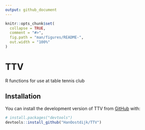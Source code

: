 ```yaml
---
output: github_document
---
```


<!-- README.md is generated from README.Rmd. Please edit that file -->

```r
knitr::opts_chunk$set(
  collapse = TRUE,
  comment = "#>",
  fig.path = "man/figures/README-",
  out.width = "100%"
)
```

# TTV

<!-- badges: start -->
<!-- badges: end -->

R functions for use at table tennis club

## Installation

You can install the development version of TTV from [GitHub](https://github.com/) with:

``` r
# install.packages("devtools")
devtools::install_github("HanOostdijk/TTV")
```
